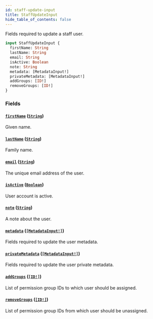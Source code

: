 ```yaml
---
id: staff-update-input
title: StaffUpdateInput
hide_table_of_contents: false
---
```


Fields required to update a staff user.

```graphql
input StaffUpdateInput {
  firstName: String
  lastName: String
  email: String
  isActive: Boolean
  note: String
  metadata: [MetadataInput!]
  privateMetadata: [MetadataInput!]
  addGroups: [ID!]
  removeGroups: [ID!]
}
```

### Fields

#### [`firstName`](#) ([`String`](../../../developer/api-reference/scalars/string))

Given name.

#### [`lastName`](#) ([`String`](../../../developer/api-reference/scalars/string))

Family name.

#### [`email`](#) ([`String`](../../../developer/api-reference/scalars/string))

The unique email address of the user.

#### [`isActive`](#) ([`Boolean`](../../../developer/api-reference/scalars/boolean))

User account is active.

#### [`note`](#) ([`String`](../../../developer/api-reference/scalars/string))

A note about the user.

#### [`metadata`](#) ([`[MetadataInput!]`](../../../developer/api-reference/inputs/metadata-input))

Fields required to update the user metadata.

#### [`privateMetadata`](#) ([`[MetadataInput!]`](../../../developer/api-reference/inputs/metadata-input))

Fields required to update the user private metadata.

#### [`addGroups`](#) ([`[ID!]`](../../../developer/api-reference/scalars/id))

List of permission group IDs to which user should be assigned.

#### [`removeGroups`](#) ([`[ID!]`](../../../developer/api-reference/scalars/id))

List of permission group IDs from which user should be unassigned.
